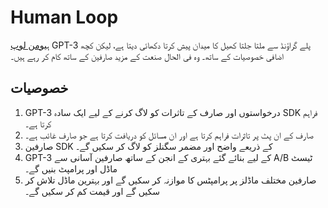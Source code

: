 
# Human Loop

[ہیومن لوپ](https://humanloop.com/) GPT-3 پلے گراؤنڈ سے ملتا جلتا کھیل کا میدان پیش کرتا دکھائی دیتا ہے،
لیکن کچھ اضافی خصوصیات کے ساتھ۔ وہ فی الحال صنعت کے مزید صارفین کے ساتھ کام کر رہے ہیں۔

## خصوصیات

1. GPT-3 درخواستوں اور صارف کے تاثرات کو لاگ کرنے کے لیے ایک سادہ SDK فراہم کرتا ہے۔
2. صارف کے ان پٹ پر تاثرات فراہم کرتا ہے اور ان مسائل کو دریافت کرتا ہے جو صارف غائب ہے۔
3. صارفین SDK کے ذریعے واضح اور مضمر سگنلز کو لاگ کر سکیں گے۔
4. GPT-3 کے لیے بنائے گئے بہتری کے انجن کے ساتھ صارفین آسانی سے A/B ٹیسٹ ماڈل اور پرامپٹ بنیں گے۔
5. صارفین مختلف ماڈلز پر پرامپٹس کا موازنہ کر سکیں گے اور بہترین ماڈل تلاش کر سکیں گے اور قیمت کم کر سکیں گے۔
